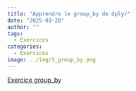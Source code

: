 ```yaml
---
title: "Apprendre le group_by de dplyr"
date: "2025-03-28"
author: ""
tags:
  - Exercices
categories:
  - Exercices
image: ../img/3_group_by.png
---
```


[Exercice group_by](../Notebooks/Exercices1_tp_groupby_dplyr.qmd)

